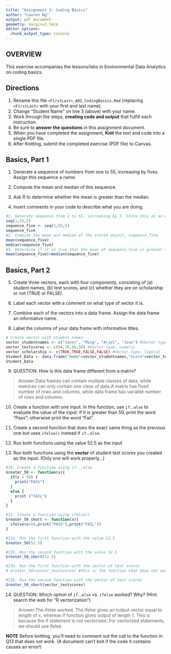 ```yaml
---
title: "Assignment 2: Coding Basics"
author: "Lauren Ng"
output: pdf_document
geometry: margin=2.54cm
editor_options: 
  chunk_output_type: console
---
```


## OVERVIEW

This exercise accompanies the lessons/labs in Environmental Data Analytics on coding basics.

## Directions

1.  Rename this file `<FirstLast>_A02_CodingBasics.Rmd` (replacing `<FirstLast>` with your first and last name).
2.  Change "Student Name" on line 3 (above) with your name.
3.  Work through the steps, **creating code and output** that fulfill each instruction.
4.  Be sure to **answer the questions** in this assignment document.
5.  When you have completed the assignment, **Knit** the text and code into a single PDF file.
6.  After Knitting, submit the completed exercise (PDF file) to Canvas.

## Basics, Part 1

1.  Generate a sequence of numbers from one to 55, increasing by fives. Assign this sequence a name.

2.  Compute the mean and median of this sequence.

3.  Ask R to determine whether the mean is greater than the median.

4.  Insert comments in your code to describe what you are doing.

```r
#1. Generate sequence from 1 to 55, increasing by 5. Store this as an object called sequence_five
seq(1,55,5)
sequence_five <- seq(1,55,5)
sequence_five
#2. Compute the mean and median of the stored object, sequence_five
mean(sequence_five)
median(sequence_five)
#3. Determine if it is true that the mean of sequence_five is greater than the median
mean(sequence_five)>median(sequence_five)
```

## Basics, Part 2

5.  Create three vectors, each with four components, consisting of (a) student names, (b) test scores, and (c) whether they are on scholarship or not (TRUE or FALSE).

6.  Label each vector with a comment on what type of vector it is.

7.  Combine each of the vectors into a data frame. Assign the data frame an informative name.

8.  Label the columns of your data frame with informative titles.

```r
# Create vector with student names
vector_studentnames <- c("Janet", "Ming", "Ariel", "Jose") #Vector type: Character
vector_testscores <- c(94,78,88,90) #Vector type: numeric
vector_scholarship <- c(TRUE,TRUE,FALSE,FALSE) #Vector type: logical
Student_Data <- data.frame("Name"=vector_studentnames,"Score"=vector_testscores, "Scholarship"=vector_scholarship)
Student_Data

```

9.  QUESTION: How is this data frame different from a matrix?

> Answer:Data frames can contain multiple classes of data, while matrices can only contain one class of data.A matrix has fixed number of rows and columns, while data frame has variable number of rows and columns.

10. Create a function with one input. In this function, use `if`...`else` to evaluate the value of the input: if it is greater than 50, print the word "Pass"; otherwise print the word "Fail". 

11. Create a second function that does the exact same thing as the previous one but uses `ifelse()` instead if `if`...`else `. 

12. Run both functions using the value 52.5 as the input

13. Run both functions using the **vector** of student test scores you created as the input. (Only one will work properly...)

```r
#10. Create a function using if...else
Greater_50 <- function(x){
  if(x > 50) {
    print("PASS")
  } 
  else {
    print ("FAIL")
  }
}

#11. Create a function using ifelse()
Greater_50_short <- function(x){
  ifelse(x>50,print("PASS"),print("FAIL"))
}

#12a. Run the first function with the value 52.5
Greater_50(52.5)

#12b. Run the second function with the value 52.5
Greater_50_short(52.5)

#13a. Run the first function with the vector of test scores
# Greater_50(vector_testscores) #this is the function that does not work

#13b. Run the second function with the vector of test scores
Greater_50_short(vector_testscores)

```

14. QUESTION: Which option of `if`...`else` vs. `ifelse` worked? Why? (Hint: search the web for "R vectorization")

> Answer:The ifelse worked. The ifelse gives an output vector equal to length of x, whereas if function gives output of length 1. This is because the if statement is not vectorized. For vectorized statements, we should use ifelse.


**NOTE** Before knitting, you'll need to comment out the call to the function in Q13 that does not work. (A document can't knit if the code it contains causes an error!)